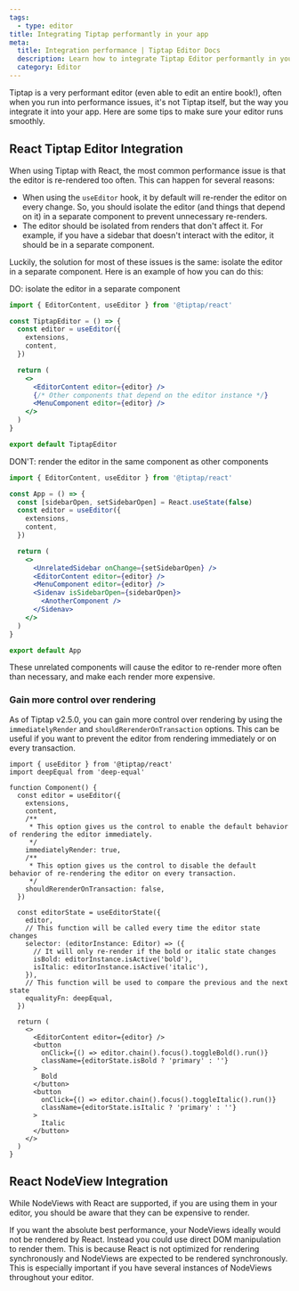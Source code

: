 ```yaml
---
tags:
  - type: editor
title: Integrating Tiptap performantly in your app
meta:
  title: Integration performance | Tiptap Editor Docs
  description: Learn how to integrate Tiptap Editor performantly in your app. More in the docs!
  category: Editor
---
```



<CodeDemo path="/Examples/Book" />

Tiptap is a very performant editor (even able to edit an entire book!), often when you run into performance issues, it's not Tiptap itself, but the way you integrate it into your app. Here are some tips to make sure your editor runs smoothly.

## React Tiptap Editor Integration

<CodeDemo path="/Examples/Performance?hideSource=true" />

When using Tiptap with React, the most common performance issue is that the editor is re-rendered too often. This can happen for several reasons:

- When using the `useEditor` hook, it by default will re-render the editor on every change. So, you should isolate the editor (and things that depend on it) in a separate component to prevent unnecessary re-renders.
- The editor should be isolated from renders that don't affect it. For example, if you have a sidebar that doesn't interact with the editor, it should be in a separate component.

Luckily, the solution for most of these issues is the same: isolate the editor in a separate component. Here is an example of how you can do this:

DO: isolate the editor in a separate component

```jsx
import { EditorContent, useEditor } from '@tiptap/react'

const TiptapEditor = () => {
  const editor = useEditor({
    extensions,
    content,
  })

  return (
    <>
      <EditorContent editor={editor} />
      {/* Other components that depend on the editor instance */}
      <MenuComponent editor={editor} />
    </>
  )
}

export default TiptapEditor
```

DON'T: render the editor in the same component as other components

```jsx
import { EditorContent, useEditor } from '@tiptap/react'

const App = () => {
  const [sidebarOpen, setSidebarOpen] = React.useState(false)
  const editor = useEditor({
    extensions,
    content,
  })

  return (
    <>
      <UnrelatedSidebar onChange={setSidebarOpen} />
      <EditorContent editor={editor} />
      <MenuComponent editor={editor} />
      <Sidenav isSidebarOpen={sidebarOpen}>
        <AnotherComponent />
      </Sidenav>
    </>
  )
}

export default App
```

These unrelated components will cause the editor to re-render more often than necessary, and make each render more expensive.

### Gain more control over rendering

As of Tiptap v2.5.0, you can gain more control over rendering by using the `immediatelyRender` and `shouldRerenderOnTransaction` options. This can be useful if you want to prevent the editor from rendering immediately or on every transaction.

```tsx
import { useEditor } from '@tiptap/react'
import deepEqual from 'deep-equal'

function Component() {
  const editor = useEditor({
    extensions,
    content,
    /**
     * This option gives us the control to enable the default behavior of rendering the editor immediately.
     */
    immediatelyRender: true,
    /**
     * This option gives us the control to disable the default behavior of re-rendering the editor on every transaction.
     */
    shouldRerenderOnTransaction: false,
  })

  const editorState = useEditorState({
    editor,
    // This function will be called every time the editor state changes
    selector: (editorInstance: Editor) => ({
      // It will only re-render if the bold or italic state changes
      isBold: editorInstance.isActive('bold'),
      isItalic: editorInstance.isActive('italic'),
    }),
    // This function will be used to compare the previous and the next state
    equalityFn: deepEqual,
  })

  return (
    <>
      <EditorContent editor={editor} />
      <button
        onClick={() => editor.chain().focus().toggleBold().run()}
        className={editorState.isBold ? 'primary' : ''}
      >
        Bold
      </button>
      <button
        onClick={() => editor.chain().focus().toggleItalic().run()}
        className={editorState.isItalic ? 'primary' : ''}
      >
        Italic
      </button>
    </>
  )
}
```

## React NodeView Integration

While NodeViews with React are supported, if you are using them in your editor, you should be aware that they can be expensive to render.

If you want the absolute best performance, your NodeViews ideally would not be rendered by React. Instead you could use direct DOM manipulation to render them. This is because React is not optimized for rendering synchronously and NodeViews are expected to be rendered synchronously. This is especially important if you have several instances of NodeViews throughout your editor.
